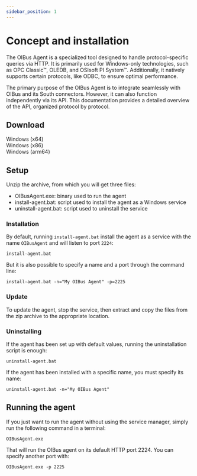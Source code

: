 ```yaml
---
sidebar_position: 1
---
```



# Concept and installation
The OIBus Agent is a specialized tool designed to handle protocol-specific queries via HTTP. It is primarily used for
Windows-only technologies, such as OPC Classic™, OLEDB, and OSIsoft PI System™. Additionally, it natively supports
certain protocols, like ODBC, to ensure optimal performance.

The primary purpose of the OIBus Agent is to integrate seamlessly with OIBus and its South connectors. However, it can
also function independently via its API. This documentation provides a detailed overview of the API, organized protocol
by protocol.


## Download

<div style={{ display: "flex", justifyContent: "space-around" }}>
  <DownloadButton
    link={`https://github.com/OptimistikSAS/OIBusAgentRelease/releases/latest/download/oibus-agent-win_x64-__VERSION__.zip`}>
    <div>Windows (x64)</div>
  </DownloadButton>
  <DownloadButton
    link={`https://github.com/OptimistikSAS/OIBusAgentRelease/releases/latest/download/oibus-agent-win_x86-__VERSION__.zip`}>
    <div>Windows (x86)</div>
  </DownloadButton>
  <DownloadButton
    link={`https://github.com/OptimistikSAS/OIBusAgentRelease/releases/latest/download/oibus-agent-win_arm64-__VERSION__.zip`}>
    <div>Windows (arm64)</div>
  </DownloadButton>
</div>


## Setup
Unzip the archive, from which you will get three files:
- OIBusAgent.exe: binary used to run the agent
- install-agent.bat: script used to install the agent as a Windows service
- uninstall-agent.bat: script used to uninstall the service

### Installation
By default, running `install-agent.bat` install the agent as a service with the name `OIBusAgent` and will listen to
port `2224`:
```
install-agent.bat
```

But it is also possible to specify a name and a port through the command line:
```
install-agent.bat -n="My OIBus Agent" -p=2225
```

### Update
To update the agent, stop the service, then extract and copy the files from the zip archive to the appropriate location.

### Uninstalling
If the agent has been set up with default values, running the uninstallation script is enough:
```
uninstall-agent.bat
```

If the agent has been installed with a specific name, you must specify its name:
```
uninstall-agent.bat -n="My OIBus Agent"
```

## Running the agent
If you just want to run the agent without using the service manager, simply run the following command in a terminal:
```
OIBusAgent.exe
```

That will run the OIBus agent on its default HTTP port 2224. You can specify another port with:
```
OIBusAgent.exe -p 2225
```


